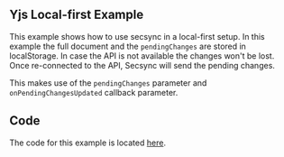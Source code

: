 ## Yjs Local-first Example

This example shows how to use secsync in a local-first setup. In this example the full document and the `pendingChanges` are stored in localStorage. In case the API is not available the changes won't be lost. Once re-connected to the API, Secsync will send the pending changes.

This makes use of the `pendingChanges` parameter and `onPendingChangesUpdated` callback parameter.


<SimpleExampleWrapper
  component={YjsLocalFirstExample}
  generateDocumentKey={false}
/>

## Code

The code for this example is located [here](https://github.com/serenity-kit/secsync/blob/main/documentation/components/YjsLocalFirstExample/YjsLocalFirstExample.tsx).

